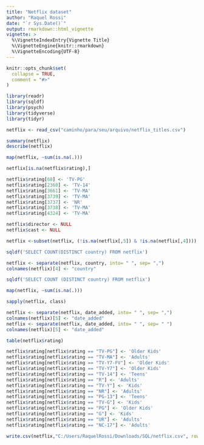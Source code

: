 ---
title: "Netflix dataset"
author: "Raquel Rossi"
date: "`r Sys.Date()`"
output: rmarkdown::html_vignette
vignette: >
  %\VignetteIndexEntry{Vignette Title}
  %\VignetteEngine{knitr::rmarkdown}
  %\VignetteEncoding{UTF-8}
---

```{r setup, include = FALSE}
knitr::opts_chunk$set(
  collapse = TRUE,
  comment = "#>"
)

library(readr)
library(sqldf)
library(psych)
library(tidyverse)
library(tidyr)
```


```{r}
netflix <- read_csv("caminho/para/seu/arquivo/netflix_titles.csv")
```


```{r}
summary(netflix)
describe(netflix)
```

```{r}
map(netflix, ~sum(is.na(.)))
```

```{r}
netflix[is.na(netflix$rating),]
```

```{r}
netflix$rating[68] <- 'TV-PG'
netflix$rating[2360] <- 'TV-14'
netflix$rating[3661] <- 'TV-MA'
netflix$rating[3739] <- 'TV-MA'
netflix$rating[3737] <- 'NR'
netflix$rating[3738] <- 'TV-MA'
netflix$rating[4324] <- 'TV-MA' 
```

```{r}
netflix$director <- NULL
netflix$cast <- NULL

netflix <-subset(netflix, (!is.na(netflix[,5]) & !is.na(netflix[,4])))
```

```{r}
sqldf('SELECT COUNT(DISTINCT country) FROM netflix')
```

```{r}
netflix <- separate(netflix, country, into= " ", sep= ",")
colnames(netflix)[4] <- "country"
```

```{r}
sqldf('SELECT COUNT (DISTINCT country) FROM netflix')
```

```{r}
map(netflix, ~sum(is.na(.)))
```

```{r}
sapply(netflix, class)
```

```{r}
netflix <- separate(netflix, date_added, into= " ", sep= ",")
colnames(netflix)[5] <- "date_added"
netflix <- separate(netflix, date_added, into= " ", sep= " ")
colnames(netflix)[5] <- "date_added"
```

```{r}
table(netflix$rating)

netflix$rating[netflix$rating == "TV-PG"] <- 'Older Kids'
netflix$rating[netflix$rating == "TV-MA"] <- 'Adults'
netflix$rating[netflix$rating == "TV-Y7-FV"] <- 'Older Kids'
netflix$rating[netflix$rating == "TV-Y7"] <- 'Older Kids'
netflix$rating[netflix$rating == "TV-14"] <- 'Teens'
netflix$rating[netflix$rating == "R"] <- 'Adults'
netflix$rating[netflix$rating == "TV-Y"] <- 'Kids'
netflix$rating[netflix$rating == "NR"] <- 'Adults'
netflix$rating[netflix$rating == "PG-13"] <- 'Teens'
netflix$rating[netflix$rating == "TV-G"] <- 'Kids'
netflix$rating[netflix$rating == "PG"] <- 'Older Kids'
netflix$rating[netflix$rating == "G"] <- 'Kids'
netflix$rating[netflix$rating == "UR"] <- 'Adults'
netflix$rating[netflix$rating == "NC-17"] <- 'Adults'
```

```{r}
write.csv(netflix,"C:/Users/RaquelRossi/Downloads/SQL/netflix.csv", row.names = FALSE)
```
